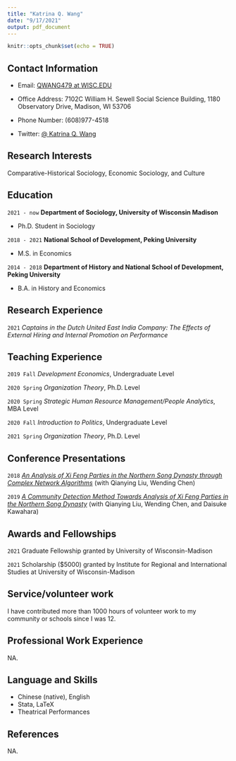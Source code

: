 ```yaml
---
title: "Katrina Q. Wang"
date: "9/17/2021"
output: pdf_document
---
```


```r
knitr::opts_chunk$set(echo = TRUE)
```
## Contact Information

- Email: [QWANG479 at WISC.EDU](qwang479@wisc.edu)

- Office Address: 7102C William H. Sewell Social Science Building, 1180 Observatory Drive, Madison, WI 53706

- Phone Number: (608)977-4518

- Twitter: [\@ Katrina Q. Wang](https://twitter.com/KatrinaQWang2)

## Research Interests

Comparative-Historical Sociology, Economic Sociology, and Culture

## Education

`2021 - now`
__Department of Sociology, University of Wisconsin Madison__

- Ph.D. Student in Sociology

`2018 - 2021`
__National School of Development, Peking University__

- M.S. in Economics

`2014 - 2018`
__Department of History and National School of Development, Peking University__

- B.A. in History and Economics



## Research Experience

`2021` *Captains in the Dutch United East India Company: The Effects of External Hiring and Internal Promotion on Performance*


## Teaching Experience

`2019 Fall` *Development Economics*, Undergraduate Level

`2020 Spring` *Organization Theory*, Ph.D. Level

`2020 Spring` *Strategic Human Resource Management/People Analytics*, MBA Level

`2020 Fall` *Introduction to Politics*, Undergraduate Level

`2021 Spring` *Organization Theory*, Ph.D. Level


## Conference Presentations

`2018` [*An Analysis of Xi Feng Parties in the Northern Song Dynasty through Complex Network Algorithms*](http://www.dpi-proceedings.com/index.php/dtcse/article/view/27255) (with Qianying Liu, Wending Chen)

`2019` [*A Community Detection Method Towards Analysis of Xi Feng Parties in the Northern Song Dynasty*](http://jaslli.org/files/proceedings/15_paclic33_postconf.pdf) (with Qianying Liu, Wending Chen, and Daisuke Kawahara)


## Awards and Fellowships

`2021` Graduate Fellowship granted by University of Wisconsin-Madison

`2021` Scholarship ($5000) granted by Institute for Regional and International Studies at University of Wisconsin-Madison

## Service/volunteer work

I have contributed more than 1000 hours of volunteer work to my community or schools since I was 12. 

## Professional Work Experience

NA.

## Language and Skills

- Chinese (native), English
- Stata, LaTeX
- Theatrical Performances

## References

NA.



